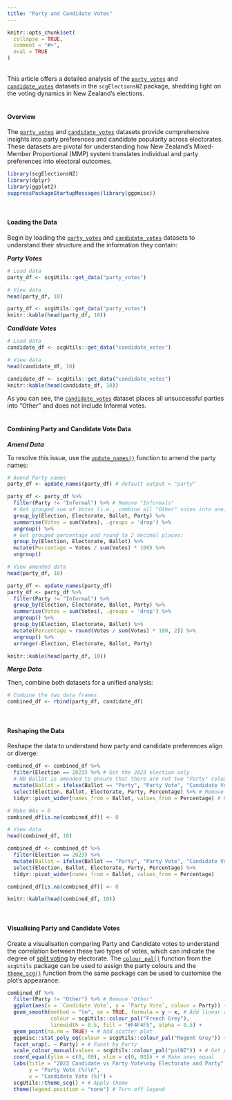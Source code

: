 ```yaml
---
title: "Party and Candidate Votes"
---
```

```{=html}
<style>
  .content p {
    margin-top: 30px !important;
  }

  details {
    margin-bottom: 40px;
  }
</style>
```
```r
knitr::opts_chunk$set(
  collapse = TRUE,
  comment = "#>",
  eval = TRUE
)
```
<br>
This article offers a detailed analysis of the [`party_votes`](https://sarahcgall.github.io/scgElectionsNZ/reference/party_votes.html) and [`candidate_votes`](https://sarahcgall.github.io/scgElectionsNZ/reference/candidate_votes.html) datasets in the `scgElectionsNZ` package, shedding light on the voting dynamics in New Zealand's elections.
<br>
<br>

#### Overview
The [`party_votes`](https://sarahcgall.github.io/scgElectionsNZ/reference/party_votes.html) and [`candidate_votes`](https://sarahcgall.github.io/scgElectionsNZ/reference/candidate_votes.html) datasets provide comprehensive insights into party preferences and candidate popularity across electorates. These datasets are pivotal for understanding how New Zealand's Mixed-Member Proportional (MMP) system translates individual and party preferences into electoral outcomes.
```r
library(scgElectionsNZ)
library(dplyr)
library(ggplot2)
suppressPackageStartupMessages(library(ggpmisc))
```
<br>

#### Loading the Data
Begin by loading the [`party_votes`](https://sarahcgall.github.io/scgElectionsNZ/reference/party_votes.html) and [`candidate_votes`](https://sarahcgall.github.io/scgElectionsNZ/reference/candidate_votes.html) datasets to understand their structure and the information they contain:

***Party Votes***
```r
# Load data
party_df <- scgUtils::get_data("party_votes")

# View data
head(party_df, 10)
```
```r
party_df <- scgUtils::get_data("party_votes")
knitr::kable(head(party_df, 10))
```

***Candidate Votes***
```r
# Load data
candidate_df <- scgUtils::get_data("candidate_votes")

# View data
head(candidate_df, 10)
```
```r
candidate_df <- scgUtils::get_data("candidate_votes")
knitr::kable(head(candidate_df, 10))
```
As you can see, the [`candidate_votes`](https://sarahcgall.github.io/scgElectionsNZ/reference/candidate_votes.html) dataset places all unsuccessful parties into "Other" and does not include Informal votes.
<br>
<br>

#### Combining Party and Candidate Vote Data
***Amend Data***

To resolve this issue, use the [`update_names()`](https://sarahcgall.github.io/scgElectionsNZ/reference/update_names.html) function to amend the party names:
```r
# Amend Party names
party_df <- update_names(party_df) # default output = "party"

party_df <- party_df %>%
  filter(Party != "Informal") %>% # Remove "Informals"
  # Get grouped sum of Votes (i.e., combine all "Other" votes into one):
  group_by(Election, Electorate, Ballot, Party) %>%
  summarise(Votes = sum(Votes), .groups = 'drop') %>%
  ungroup() %>%
  # Get grouped percentage and round to 2 decimal places:
  group_by(Election, Electorate, Ballot) %>%
  mutate(Percentage = Votes / sum(Votes) * 100) %>%
  ungroup()

# View amended data
head(party_df, 10)


```
```r
party_df <- update_names(party_df)
party_df <- party_df %>%
  filter(Party != "Informal") %>%
  group_by(Election, Electorate, Ballot, Party) %>%
  summarise(Votes = sum(Votes), .groups = 'drop') %>%
  ungroup() %>%
  group_by(Election, Electorate, Ballot) %>%
  mutate(Percentage = round(Votes / sum(Votes) * 100, 2)) %>%
  ungroup() %>%
  arrange(-Election, Electorate, Ballot, Party)

knitr::kable(head(party_df, 10))
```
***Merge Data***

Then, combine both datasets for a unified analysis:
```r
# Combine the two data frames
combined_df <- rbind(party_df, candidate_df)
```
<br>

#### Reshaping the Data
Reshape the data to understand how party and candidate preferences align or diverge:
```r
combined_df <- combined_df %>%
  filter(Election == 2023) %>% # Get the 2023 election only
  # NB Ballot is amended to ensure that there are not two "Party" columns when pivoting wider:
  mutate(Ballot = ifelse(Ballot == "Party", "Party Vote", "Candidate Vote")) %>%
  select(Election, Ballot, Electorate, Party, Percentage) %>% # Remove Votes column
  tidyr::pivot_wider(names_from = Ballot, values_from = Percentage) # Pivot wider

# Make NAs = 0
combined_df[is.na(combined_df)] <- 0

# View data
head(combined_df, 10)
```
```r
combined_df <- combined_df %>%
  filter(Election == 2023) %>%
  mutate(Ballot = ifelse(Ballot == "Party", "Party Vote", "Candidate Vote")) %>%
  select(Election, Ballot, Electorate, Party, Percentage) %>%
  tidyr::pivot_wider(names_from = Ballot, values_from = Percentage)

combined_df[is.na(combined_df)] <- 0

knitr::kable(head(combined_df, 10))
```
<br>

#### Visualising Party and Candidate Votes
Create a visualisation comparing Party and Candidate votes to understand the correlation between these two types of votes, which can indicate the degree of [split voting](https://sarahcgall.github.io/scgElectionsNZ/articles/split-voting.html) by electorate. The [`colour_pal()`](https://sarahcgall.github.io/scgUtils/reference/colour_pal.html) function from the `scgUtils` package can be used to assign the party colours and the [`theme_scg()`](https://sarahcgall.github.io/scgUtils/reference/theme_scg.html) function from the same package can be used to customise the plot's appearance:
```r
combined_df %>%
  filter(Party != "Other") %>% # Remove "Other"
  ggplot(aes(x = `Candidate Vote`, y = `Party Vote`, colour = Party)) +
  geom_smooth(method = "lm", se = TRUE, formula = y ~ x, # Add linear regression
              colour = scgUtils::colour_pal("French Grey"),
              linewidth = 0.5, fill = "#F4F4F5", alpha = 0.5) +
  geom_point(na.rm = TRUE) + # Add scatter plot
  ggpmisc::stat_poly_eq(colour = scgUtils::colour_pal("Regent Grey")) + # Add R^2
  facet_wrap(. ~ Party) + # Facet by Party
  scale_colour_manual(values = scgUtils::colour_pal("polNZ")) + # Get party colours
  coord_equal(ylim = c(0, 80), xlim = c(0, 80)) + # Make axes equal
  labs(title = "2023 Candidate vs Party Vote\nby Electorate and Party", # Add labels
       y = "Party Vote (%)\n",
       x = "Candidate Vote (%)") +
  scgUtils::theme_scg() + # Apply theme
  theme(legend.position = "none") # Turn off legend
```

